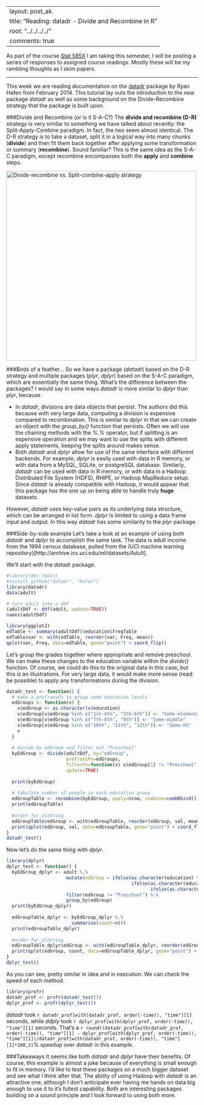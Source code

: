 --
layout: post_ak
title: "Reading: datadr - Divide and Recombine in R"
root: "../../../../"
comments: true
---

As part of the course [Stat 585X](http://dicook.github.io/stat585/) I am taking this semester, I will be posting a series of responses to assigned course readings. Mostly these will be my rambling thoughts as I skim papers.

****
This week we are reading documentation on the [datadr](http://hafen.github.io/datadr/) package by Ryan Hafen from February 2014. This tutorial lay outs the introduction to the new package *datadr* as well as some background on the Divide-Recombine strategy that the package is built upon.

###Divide and Recombine (or is it S-A-C?)
The **divide and recombine (D-R)** strategy is very similar to something we have talked about recently: the Split-Apply-Combine paradigm. In fact, the two seem almost identical. The D-R strategy is to take a dataset, split it in a logical way into many chunks (**divide**) and then fit them back together after applying some transformation or summary (**recombine**). Sound familiar? This is the same idea as the S-A-C paradigm, except recombine encompasses both the **apply** and **combine** steps.

<img src="{{ page.root }}images/blog/2014-03-09-datadr/D-R_S-A-C.png" alt="Divide-recombine vs. Split-combine-apply strategy" style="width: 500px;"/>

###Birds of a feather...
So we have a package (*datadr*) based on the D-R strategy and multiple packages (*plyr*, *dplyr*) based on the S-A-C paradigm, which are essentially the same thing. What's the difference between the packages? I would say in some ways *datadr* is more similar to *dplyr* than *plyr*, because

* In *datadr*, divisions are data objects that persist. The authors did this because with very large data, computing a division is expensive compared to recombination. This is similar to *dplyr* in that we can create an object with the *group_by()* function that persists. Often we will use the chaining methods with the *%.%* operator, but if splitting is an expensive operation and we may want to use the splits with different apply statements, keeping the splits around makes sense.
* Both *datadr* and *dplyr* allow for use of the same interface with different backends. For example, *dplyr* is easily used with data in R memory, or with data from a MySQL, SQLite, or postgreSQL database. Similarly, *datadr* can be used with data in R memory, or with data in a Hadoop Distributed File System (HDFS), RHIPE, or Hadoop MapReduce setup. Since *datadr* is already compatible with Hadoop, it would appear that this package has the one up on being able to handle truly **huge** datasets.

However, *datadr* uses key-value pairs as its underlying data structure, which can be arranged in list form. *dplyr* is limited to using a data frame input and output. In this way *datadr* has some similarity to the *plyr* package.

###Side-by-side example
Let's take a look at an example of using both *datadr* and *dplyr* to accomplish the same task. The data is adult income from the 1994 census database, pulled from the (UCI machine learning repository)[http://archive.ics.uci.edu/ml/datasets/Adult].

We'll start with the *datadr* package.
```r
#library(dev_tools)
#install_github("datadr", "hafen")
library(datadr)
data(adult)

# turn adult into a ddf
(adultDdf <- ddf(adult, update=TRUE))
names(adultDdf)

library(ggplot2)
edTable <- summary(adultDdf)$education$freqTable
edTable$var <- with(edTable, reorder(var, Freq, mean))
qplot(var, Freq, data=edTable, geom="point") + coord_flip()
```
Let's group the grades together where appropriate and remove preschool. We can make these changes to the education variable within the *divide()* function. Of course, we could do this to the original data in this case, but this is an illustrations. For very large data, it would make more sense (read: be possible) to apply any transformations during the division.
```r
datadr_test <- function() {
  # make a preTransFn to group some education levels
  edGroups <- function(v) {
    v$edGroup <- as.character(v$education)
    v$edGroup[v$edGroup %in% c("1st-4th", "5th-6th")] <- "Some-elementary"
    v$edGroup[v$edGroup %in% c("7th-8th", "9th")] <- "Some-middle"
    v$edGroup[v$edGroup %in% c("10th", "11th", "12th")] <- "Some-HS"
    v
  }
  
  # divide by edGroup and filter out "Preschool"
  byEdGroup <- divide(adultDdf, by="edGroup", 
                      preTransFn=edGroups, 
                      filterFn=function(x) x$edGroup[1] != "Preschool",
                      update=TRUE)
  
  print(byEdGroup)
  
  # tabulate number of people in each education group
  edGroupTable <- recombine(byEdGroup, apply=nrow, combine=combRbind())
  print(edGroupTable)
  
  #order for plotting
  edGroupTable$edGroup <- with(edGroupTable, reorder(edGroup, val, mean))
  print(qplot(edGroup, val, data=edGroupTable, geom="point") + coord_flip())
}
datadr_test()

```

Now let's do the same thing with *dplyr*.
```r
library(dplyr)
dplyr_test <- function() {
  byEdGroup_dplyr <- adult %.%
                      mutate(edGroup = ifelse(as.character(education) %in% c("1st-4th", "5th-6th"), "Some-elementary",
                                              ifelse(as.character(education) %in% c("7th-8th", "9th"), "Some-middle", 
                                                     ifelse(as.character(education) %in% c("10th", "11th", "12th"), "Some-HS", as.character(education))))) %.%
                      filter(edGroup != "Preschool") %.%
                      group_by(edGroup)
  print(byEdGroup_dplyr)  
  
  edGroupTable_dplyr <- byEdGroup_dplyr %.%
                        summarise(count=n())
  print(edGroupTable_dplyr)
  
  #order for plotting
  edGroupTable_dplyr$edGroup <- with(edGroupTable_dplyr, reorder(edGroup, count, mean))
  print(qplot(edGroup, count, data=edGroupTable_dplyr, geom="point") + coord_flip())
}
dplyr_test()

```
As you can see, pretty similar in idea and in execution. We can check the speed of each method.
```r
library(profr)
datadr_prof <- profr(datadr_test())
dplyr_prof <- profr(dplyr_test())
```
*datadr* took `r datadr_prof[with(datadr_prof, order(-time)), "time"][1]` seconds, while *ddply* took `r dplyr_prof[with(dplyr_prof, order(-time)), "time"][1]` seconds. That's a `r round((datadr_prof[with(datadr_prof, order(-time)), "time"][1] - dplyr_prof[with(dplyr_prof, order(-time)), "time"][1])/datadr_prof[with(datadr_prof, order(-time)), "time"][1]*100,2)`% speedup over *datadr* in this example. 

###Takeaways
It seems like both *datadr* and *dplyr* have their benefits. Of course, this example is almost a joke because of everything is small enough to fit in memory. I'd like to test these packages on a much bigger dataset and see what I think after that. The ability of using Hadoop with *datadr* is an attractive one, although I don't anticipate ever having me hands on data big enough to use it to it's fullest capability. Both are interesting packages building on a sound principle and I look forward to using both more.

